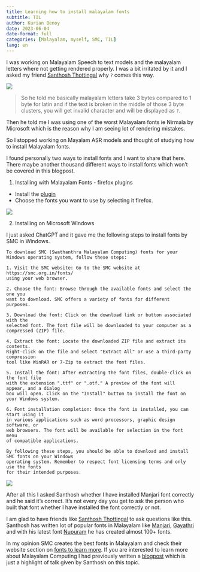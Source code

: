 ```yaml
---
title: Learning how to install malayalam fonts
subtitle: TIL
author: Kurian Benoy
date: 2023-06-04
date-format: full
categories: [Malayalam, myself, SMC, TIL]
lang: en
---
```


I was working on Malayalam Speech to text models and the malayalam letters where not getting rendered
properly. I was a bit irritated by it and I asked my friend [Santhosh Thottingal](https://thottingal.in/) why `?` comes this way.

![](malayalam_font2.jpg)

> So he told me basically malayalam letters take 3 bytes compared to 1 byte for latin and if the text is broken in the middle of those 3 byte clusters, you will get invalid character and will be displayed as `?`.

Then he told me I was using one of the worst Malayalam fonts ie Nirmala by Microsoft which is the reason why I am seeing lot of rendering mistakes.

So I stopped working on Mayalam ASR models and thought of studying how to install Malayalam fonts.

I found personally two ways to install fonts and I want to share that here. There maybe another thousand different ways to install fonts which won't be covered in this blogpost.

1. Installing with Malayalam Fonts - firefox plugins

- Install the [plugin](https://addons.mozilla.org/en-US/firefox/addon/malayalam-fonts/)
- Choose the fonts you want to use by selecting it firefox.

![](firefox_plugin.png)

2. Installing on Microsoft Windows

I just asked ChatGPT and it gave me the following steps to install fonts by SMC in Windows.

```
To download SMC (Swathanthra Malayalam Computing) fonts for your Windows operating system, follow these steps:

1. Visit the SMC website: Go to the SMC website at https://smc.org.in/fonts/
using your web browser.

2. Choose the font: Browse through the available fonts and select the one you
want to download. SMC offers a variety of fonts for different purposes.

3. Download the font: Click on the download link or button associated with the
selected font. The font file will be downloaded to your computer as a
compressed (ZIP) file.

4. Extract the font: Locate the downloaded ZIP file and extract its contents.
Right-click on the file and select "Extract All" or use a third-party compression
tool like WinRAR or 7-Zip to extract the font files.

5. Install the font: After extracting the font files, double-click on the font file
with the extension ".ttf" or ".otf." A preview of the font will appear, and a dialog
box will open. Click on the "Install" button to install the font on your Windows system.

6. Font installation completion: Once the font is installed, you can start using it
in various applications such as word processors, graphic design software, or
web browsers. The font will be available for selection in the font menu
of compatible applications.

By following these steps, you should be able to download and install SMC fonts on your Windows
operating system. Remember to respect font licensing terms and only use the fonts
for their intended purposes.
```

![](malayalam_font1.jpg)

After all this I asked Santhosh whether I have installed Manjari font correctly and he said it's 
correct. It's not every day you get to ask the person who built that font whether I have installed 
the font correctly or not.

I am glad to have friends like [Santhosh Thottingal](https://thottingal.in/) to
ask questions like this. Santhosh has written lot of popular fonts in Malayalam like [Manjari](https://smc.org.in/fonts/manjari),
[Gayathri](https://smc.org.in/fonts/gayathri) and with his latest font [Nupuram](https://smc.org.in/fonts/nupuram) he has created almost 100+ fonts.

In my opinion SMC creates the best fonts in Malayalam and check their website section on [fonts to learn more](https://smc.org.in/fonts). If you are interested to learn more
about Malayalam Computing I had previously written a [blogpost](../../2019/2019-07-30-Malayalam_computing.md) which is just a highlight of talk given by Santhosh on this topic.

